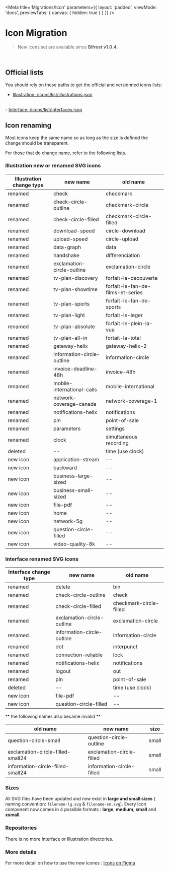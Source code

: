 
<Meta
    title='Migrations/Icon'
    parameters={{
        layout: 'padded',
        viewMode: 'docs',
        previewTabs: { canvas: { hidden: true } }
    }}
/>

# Icon Migration
> New icons set are available since **Bifrost v1.0.4**.

<br/>

## Official lists
You should rely on these paths to get the official and versionned icons lists:
- <a href='icons/list/illustrations.json' target='_blank'>
    Illustration: /icons/list/illustrations.json
</a>
<br/>
- <a href='icons/list/interfaces.json' target='_blank'>
    Interface: /icons/list/interfaces.json
</a>


## Icon renaming

Most icons keep the same name so as long as the size is defined the change should be transparent.

For those that do change name, refer to the following lists.

### Illustration  new or renamed SVG icons


Illustration change type | new name | old name
----------------- | ----------------- | -----------------
renamed | check | checkmark
renamed | check-circle-outline | checkmark-circle
renamed | check-circle-filled | checkmark-circle-filled
renamed | download-speed | circle-download
renamed | upload-speed | circle-upload
renamed | data-graph | data
renamed | handshake | differenciation
renamed | exclamation-circle-outline | exclamation-circle
renamed | tv-plan-discovery | forfait-la-decouverte
renamed | tv-plan-showtime | forfait-le-fan-de-films-et-series
renamed | tv-plan-sports | forfait-le-fan-de-sports
renamed | tv-plan-light | forfait-le-leger
renamed | tv-plan-absolute | forfait-le-plein-la-vue
renamed | tv-plan-all-in | fortait-la-total
renamed | gateway-helix | gateway-helix-2
renamed | information-circle-outline | information-circle
renamed | invoice-deadline-48h | invoice-48h
renamed | mobile-international-calls | mobile-international
renamed | network-coverage-canada | network-coverage-1
renamed | notifications-helix | notifications
renamed | pin | point-of-sale
renamed | parameters | settings
renamed | clock | simultaneous recording
deleted | -- | time (use clock)
new icon | application-stream | --
new icon | backward | --
new icon | business-large-sized | --
new icon | business-small-sized | --
new icon | file-pdf | --
new icon | home | --
new icon | network-5g | --
new icon | question-circle-filled | --
new icon | video-quality-8k | --

### Interface renamed SVG icons


Interface change type | new name | old name
----------------- | ----------------- | -----------------
renamed | delete | bin
renamed | check-circle-outline | check
renamed | check-circle-filled | checkmark-circle-filled
renamed | exclamation-circle-outline | exclamation-circle
renamed | information-circle-outline | information-circle
renamed | dot | interpunct
renamed | connection-reliable | lock
renamed | notifications-helix | notifications
renamed | logout | out
renamed | pin | point-of-sale
deleted | -- | time (use clock)
new icon | file-pdf | --
new icon | question-circle-filled | --


** the following names also became invalid **

old name | new name | size
----------------- | ----------------- | -----------------
question-circle-small | question-circle-outline | small
exclamation-circle-filled-small24 | exclamation-circle-filled | small
information-circle-filled-small24 | information-circle-filled | small


### Sizes
All SVG files have been updated and now exist in **large and small sizes** ( naming convention: `filename-lg.svg` & `filename-sm.svg`).
Every Icon component now comes in 4 possible formats : **large**, **medium**, **small** and **xsmall**.

### Repositories
There is no more Interface or Illustration directories.



### More details

For more detail on how to use the new icones :
[Icons on Figma](https://www.figma.com/file/u25bSG8COM4azJ04CztTv8/DS---Medias?node-id=0%3A1)

